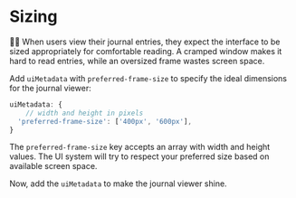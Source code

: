 # Sizing

<EpicVideo url="https://www.epicai.pro/workshops/day-5-6-mcp-ui/sizing-v9100" />

👨‍💼 When users view their journal entries, they expect the interface to be sized appropriately for comfortable reading. A cramped window makes it hard to read entries, while an oversized frame wastes screen space.

Add `uiMetadata` with `preferred-frame-size` to specify the ideal dimensions for the journal viewer:

```ts
uiMetadata: {
	// width and height in pixels
  'preferred-frame-size': ['400px', '600px'],
}
```

The `preferred-frame-size` key accepts an array with width and height values. The UI system will try to respect your preferred size based on available screen space.

Now, add the `uiMetadata` to make the journal viewer shine.
